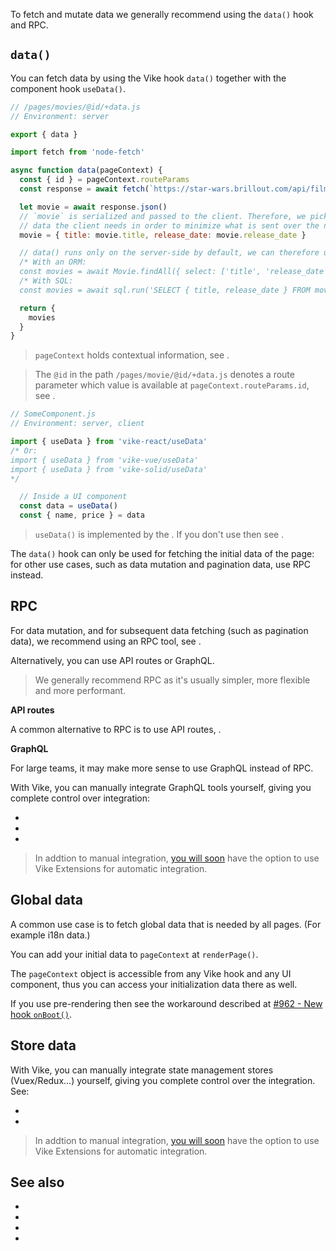 
To fetch and mutate data we generally recommend using the <Link href="#data">`data()`</Link> hook and <Link href="#rpc">RPC</Link>.

## `data()`

You can fetch data by using the <Link href="/data">Vike hook `data()`</Link> together with the <Link href="/useData">component hook `useData()`</Link>.

```js
// /pages/movies/@id/+data.js
// Environment: server

export { data }

import fetch from 'node-fetch'

async function data(pageContext) {
  const { id } = pageContext.routeParams
  const response = await fetch(`https://star-wars.brillout.com/api/films/${id}.json`)

  let movie = await response.json()
  // `movie` is serialized and passed to the client. Therefore, we pick only the
  // data the client needs in order to minimize what is sent over the network.
  movie = { title: movie.title, release_date: movie.release_date }

  // data() runs only on the server-side by default, we can therefore use ORM/SQL queries.
  /* With an ORM:
  const movies = await Movie.findAll({ select: ['title', 'release_date'] }) */
  /* With SQL:
  const movies = await sql.run('SELECT { title, release_date } FROM movies;') */

  return {
    movies
  }
}
```

> `pageContext` holds contextual information, see <Link href="/pageContext" />.

> The `@id` in the path `/pages/movie/@id/+data.js` denotes a route parameter which value is available at `pageContext.routeParams.id`, see <Link href="/routing" />.

```js
// SomeComponent.js
// Environment: server, client

import { useData } from 'vike-react/useData'
/* Or:
import { useData } from 'vike-vue/useData'
import { useData } from 'vike-solid/useData'
*/

  // Inside a UI component
  const data = useData()
  const { name, price } = data
```

> `useData()` is implemented by the <UiFrameworkExtension />. If you don't use <UiFrameworkExtension name noLink /> then see <Link href="/useData#without-vike-react-vue-solid" doNotInferSectionTitle />.

The `data()` hook can only be used for fetching the initial data of the page: for other use cases, such as data mutation and pagination data, use <Link href="#rpc">RPC</Link> instead.


## RPC

For data mutation, and for subsequent data fetching (such as pagination data), we recommend using an RPC tool, see <Link href="/RPC" />.

Alternatively, you can use API routes or GraphQL.

> We generally recommend RPC as it's usually simpler, more flexible and more performant.

**API routes**

A common alternative to RPC is to use API routes, <Link href="/api-routes" />.

**GraphQL**

For large teams, it may make more sense to use GraphQL instead of RPC.

With Vike, you can manually integrate GraphQL tools yourself, giving you complete control over integration:

- <Link href="/apollo-graphql" />
- <Link href="/relay" />
- <Link href="/urql" />

> In addtion to manual integration, [you will soon](https://github.com/vikejs/vike/issues/1715) have the option to use <Link href="/extensions">Vike Extensions</Link> for automatic integration.


## Global data

A common use case is to fetch global data that is needed by all pages. (For example i18n data.)

You can <Link href="/pageContext#custom">add your initial data to `pageContext` at `renderPage()`</Link>.

The <Link href="/pageContext">`pageContext` object is accessible from any Vike hook and any UI component</Link>, thus you can access your initialization data there as well.

If you use <Link href="/pre-rendering">pre-rendering</Link> then see the workaround described at [#962 - New hook `onBoot()`](https://github.com/vikejs/vike/issues/962).


## Store data

With Vike, you can manually integrate state management stores (Vuex/Redux...) yourself, giving you complete control over the integration. See:

- <Link href="/redux" />
- <Link href="/pinia" />

> In addtion to manual integration, [you will soon](https://github.com/vikejs/vike/issues/1715) have the option to use <Link href="/extensions">Vike Extensions</Link> for automatic integration.


## See also

- <Link href="/data" />
- <Link href="/useData" />
- <Link href="/RPC" />
- <Link href="/api-routes" />
